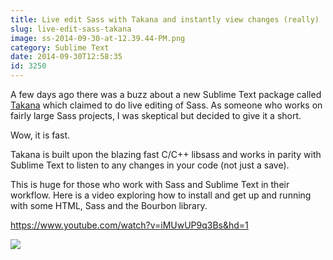 ```yaml
---
title: Live edit Sass with Takana and instantly view changes (really)
slug: live-edit-sass-takana
image: ss-2014-09-30-at-12.39.44-PM.png
category: Sublime Text
date: 2014-09-30T12:58:35
id: 3250
---
```


A few days ago there was a buzz about a new Sublime Text package called <a href="http://usetakana.com/">Takana</a> which claimed to do live editing of Sass. As someone who works on fairly large Sass projects, I was skeptical but decided to give it a short.

Wow, it is fast.

Takana is built upon the blazing fast C/C++ libsass and works in parity with Sublime Text to listen to any changes in your code (not just a save).

This is huge for those who work with Sass and Sublime Text in their workflow. Here is a video exploring how to install and get up and running with some HTML, Sass and the Bourbon library.

https://www.youtube.com/watch?v=iMUwUP9q3Bs&hd=1

<a href="https://sublimetextbook.com/?utm_source=takana&utm_medium=banner&utm_campaign=product"><img src="facebook-share2.png" /></a>